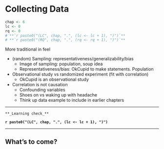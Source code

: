 # Collecting Data {#collect}

```r
chap <- 6
lc <- 0
rq <- 0
# **`r paste0("(LC", chap, ".", (lc <- lc + 1), ")")`**
# **`r paste0("(RQ", chap, ".", (rq <- rq + 1), ")")`**
```


More traditional in feel

+ (random) Sampling: representativeness/generalizability/bias
    + Image of sampling: population, soup idea
    + Representativeness/bias: OkCupid to make statements. Population
+ Observational study vs randomized experiment (fit with correlation)
    + OkCupid is an observational study
+ Correlation is not causation
    + Confounding variables
    + Shoes on vs waking up with headache
    + Think up data example to include in earlier chapters

***
```block
**_Learning check_**
```

**`r paste0("(LC", chap, ".", (lc <- lc + 1), ")")`**

***

## What's to come?